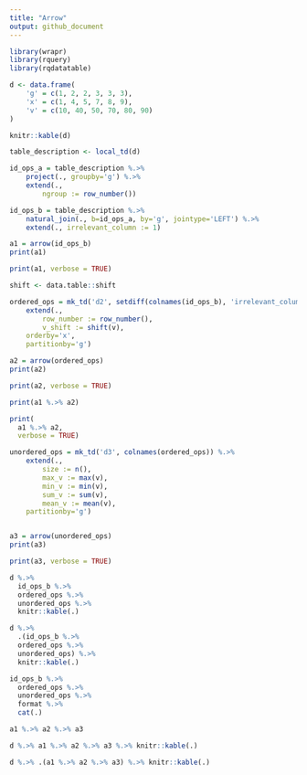 ```yaml
---
title: "Arrow"
output: github_document
---
```


```r
library(wrapr)
library(rquery)
library(rqdatatable)

d <- data.frame(
    'g' = c(1, 2, 2, 3, 3, 3),
    'x' = c(1, 4, 5, 7, 8, 9),
    'v' = c(10, 40, 50, 70, 80, 90)
)

knitr::kable(d)
```


```r
table_description <- local_td(d)

id_ops_a = table_description %.>%
    project(., groupby='g') %.>%
    extend(.,
        ngroup := row_number())

id_ops_b = table_description %.>%
    natural_join(., b=id_ops_a, by='g', jointype='LEFT') %.>%
    extend(., irrelevant_column := 1)

a1 = arrow(id_ops_b)
print(a1)
```

```r
print(a1, verbose = TRUE)
```

```r
shift <- data.table::shift

ordered_ops = mk_td('d2', setdiff(colnames(id_ops_b), 'irrelevant_column')) %.>%
    extend(., 
        row_number := row_number(),
        v_shift := shift(v),
    orderby='x',
    partitionby='g')

a2 = arrow(ordered_ops)
print(a2)
```

```r
print(a2, verbose = TRUE)
```

```r
print(a1 %.>% a2)
```

```r
print(
  a1 %.>% a2,
  verbose = TRUE)
```


```r
unordered_ops = mk_td('d3', colnames(ordered_ops)) %.>%
    extend(.,
        size := n(),
        max_v := max(v),
        min_v := min(v),
        sum_v := sum(v),
        mean_v := mean(v),
    partitionby='g')


a3 = arrow(unordered_ops)
print(a3)
```

```r
print(a3, verbose = TRUE)
```


```r
d %.>% 
  id_ops_b %.>% 
  ordered_ops %.>% 
  unordered_ops %.>%
  knitr::kable(.)
```

```r
d %.>% 
  .(id_ops_b %.>% 
  ordered_ops %.>% 
  unordered_ops) %.>%
  knitr::kable(.)
```

```r
id_ops_b %.>% 
  ordered_ops %.>% 
  unordered_ops %.>% 
  format %.>%
  cat(.)
```

```r
a1 %.>% a2 %.>% a3
```


```r
d %.>% a1 %.>% a2 %.>% a3 %.>% knitr::kable(.)
```

```r
d %.>% .(a1 %.>% a2 %.>% a3) %.>% knitr::kable(.)
```
